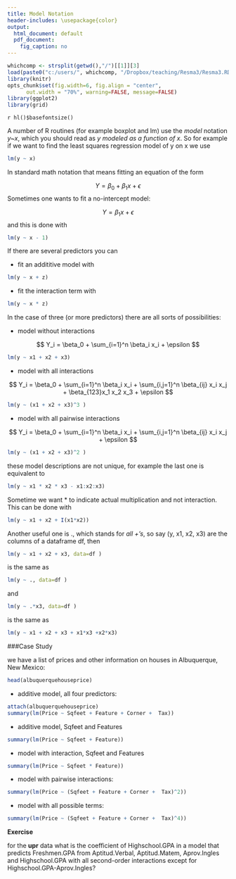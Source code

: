 ```yaml
---
title: Model Notation
header-includes: \usepackage{color}
output:
  html_document: default
  pdf_document:
    fig_caption: no
---
```


<style>
table, th, td { text-align:right; }
th, td {padding: 10px;}
</style>

```r
whichcomp <- strsplit(getwd(),"/")[[1]][3]
load(paste0("c:/users/", whichcomp, "/Dropbox/teaching/Resma3/Resma3.RData"))
library(knitr)
opts_chunk$set(fig.width=6, fig.align = "center", 
      out.width = "70%", warning=FALSE, message=FALSE)
library(ggplot2)
library(grid)
```
`r hl()$basefontsize()`

A number of R routines (for example boxplot and lm) use the *model* notation *y~x*, which you should read as *y modeled as a function of x*. So for example if we want to find the least squares regression model of y on x we use

```r
lm(y ~ x)
```

In standard math notation that means fitting an equation of the form

$$
Y = \beta_0 + \beta_1 x + \epsilon
$$
Sometimes one wants to fit a no-intercept model:

$$
Y = \beta_1 x + \epsilon
$$
and this is done with

```r
lm(y ~ x - 1)
```

If there are several predictors you can 

-  fit an addititive model with

```r
lm(y ~ x + z)
```

-  fit the interaction term with

```r
lm(y ~ x * z)
```

In the case of three (or more predictors) there are all sorts of possibilities:

-  model without interactions

$$
Y_i = \beta_0 + \sum_{i=1}^n \beta_i x_i + \epsilon
$$

```r
lm(y ~ x1 + x2 + x3)
```

-  model with all interactions

$$
Y_i = \beta_0 + \sum_{i=1}^n \beta_i x_i + 
\sum_{i,j=1}^n \beta_{ij} x_i x_j + \beta_{123}x_1 x_2 x_3 + \epsilon
$$

```r
lm(y ~ (x1 + x2 + x3)^3 )
```

-  model with all pairwise interactions

$$
Y_i = \beta_0 + \sum_{i=1}^n \beta_i x_i + 
\sum_{i,j=1}^n \beta_{ij} x_i x_j  + \epsilon
$$

```r
lm(y ~ (x1 + x2 + x3)^2 )
```

these model descriptions are not unique, for example the last one is equivalent to

```r
lm(y ~ x1 * x2 * x3 - x1:x2:x3)
```

Sometime we want * to indicate actual multiplication and not interaction. This can be done with

```r
lm(y ~ x1 + x2 + I(x1*x2))
```

Another useful one is ., which stands for *all +'s*, so say (y, x1, x2, x3) are the columns of a dataframe df, then

```r
lm(y ~ x1 + x2 + x3, data=df )
```

is the same as

```r
lm(y ~ ., data=df )
```

and

```r
lm(y ~ .*x3, data=df )
```

is the same as

```r
lm(y ~ x1 + x2 + x3 + x1*x3 +x2*x3)
```

###Case Study

we have a list of prices and other information on houses in Albuquerque, New Mexico:

```r
head(albuquerquehouseprice)
```

-  additive model, all four predictors:

```r
attach(albuquerquehouseprice)
summary(lm(Price ~ Sqfeet + Feature + Corner +  Tax))
```

- additive model, Sqfeet and Features

```r
summary(lm(Price ~ Sqfeet + Feature))
```

- model with interaction, Sqfeet and Features

```r
summary(lm(Price ~ Sqfeet * Feature))
```

- model with pairwise interactions:

```r
summary(lm(Price ~ (Sqfeet + Feature + Corner +  Tax)^2))
```

- model with all possible terms:

```r
summary(lm(Price ~ (Sqfeet + Feature + Corner +  Tax)^4))
```

**Exercise**

for the **upr** data what is the coefficient of Highschool.GPA in a model that predicts Freshmen.GPA from Aptitud.Verbal, Aptitud.Matem, Aprov.Ingles and  Highschool.GPA with all second-order interactions except for Highschool.GPA-Aprov.Ingles?

